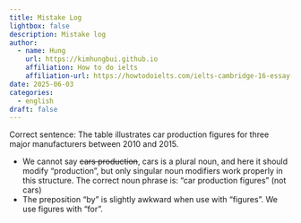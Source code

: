 ```yaml
---
title: Mistake Log
lightbox: false
description: Mistake log
author:
  - name: Hung
    url: https://kimhungbui.github.io
    affiliation: How to do ielts
    affiliation-url: https://howtodoielts.com/ielts-cambridge-16-essay-driverless-vehicles/
date: 2025-06-03
categories:
  - english
draft: false
---
```

Correct sentence:
The table illustrates car production figures for three major manufacturers between 2010 and 2015.

- We cannot say ~~cars production~~, cars is a plural noun, and here it should modify "production", but only singular noun modifiers work properly in this structure.
  The correct noun phrase is: "car production figures" (not cars)
- The preposition "by" is slightly awkward when use with "figures". We use figures with "for".